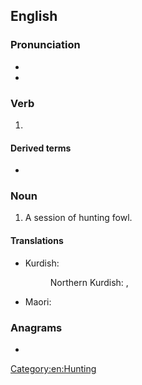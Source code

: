 ==English==

===Pronunciation===
* {{IPA|en|/ˈfaʊlɪŋ/}}
* {{homophones|en|fouling}}

===Verb===
{{head|en|verb form}}

# {{present participle of|en|fowl|nocat=1}}

====Derived terms====
* {{l|en|fowling piece}}

===Noun===
{{en-noun}}

# A session of hunting fowl.

====Translations====
{{trans-top|}}
* Kurdish:
*: Northern Kurdish: {{t|kmr|firindegirî|f}}, {{t|kmr|nêçîra firindeyan|f}}
{{trans-mid}}
* Maori: {{t|mi|mahi manu}}
{{trans-bottom}}

===Anagrams===
* {{anagrams|en|a=fgilnow|Wilfong|flowing|folwing|wolfing}}

[[Category:en:Hunting]]